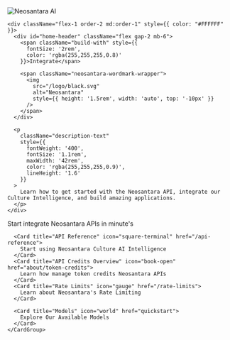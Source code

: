 <div className="relative w-full pt-12 pb-12">
  <div className="relative z-10 flex flex-col md:flex-row items-center gap-6" style={{ 
    maxWidth: '70rem', 
    margin: '0 auto', 
    padding: '0 1.25rem',
    marginBottom: '50px'
  }}>
    <div className="flex-1 flex justify-center md:justify-end order-1 md:order-2">
      <img 
        src="/logo.svg"
        alt="Neosantara AI" 
        style={{ 
          maxWidth: '100%', 
          height: 'auto', 
          maxHeight: '20rem',
          borderRadius: '12px',
          boxShadow: '0 10px 25px rgba(0,0,0,0.2)'
        }} 
      />
    </div>

    <div className="flex-1 order-2 md:order-1" style={{ color: "#FFFFFF" }}>
      <div id="home-header" className="flex gap-2 mb-6">
        <span className="build-with" style={{
          fontSize: '2rem',
          color: 'rgba(255,255,255,0.8)'
        }}>Integrate</span>
    
        <span className="neosantara-wordmark-wrapper">
          <img 
            src="/logo/black.svg" 
            alt="Neosantara" 
            style={{ height: '1.5rem', width: 'auto', top: '-10px' }}
          />
        </span>
      </div>
    
      <p
        className="description-text"
        style={{
          fontWeight: '400',
          fontSize: '1.1rem',
          maxWidth: '42rem',
          color: 'rgba(255,255,255,0.9)',
          lineHeight: '1.6'
        }}
      >
        Learn how to get started with the Neosantara API, integrate our Culture Intelligence, and build amazing applications.
      </p>
    </div>
  </div>

  <div style={{ 
    maxWidth: "900px", 
    margin: "0 auto", 
    padding: "0 20px",
    position: 'relative',
    zIndex: 10
  }}>
    <CardGroup cols={3}>
      <Card title="Quickstart" icon="rocket-launch" href="quickstart">
        Start integrate Neosantara APIs in minute's
      </Card>
      
      <Card title="API Reference" icon="square-terminal" href="/api-reference">
        Start using Neosantara Culture AI Intelligence
      </Card>
      <Card title="API Credits Overview" icon="book-open" href="about/token-credits">
        Learn how manage token credits Neosantara APIs
      </Card>
      <Card title="Rate Limits" icon="gauge" href="/rate-limits">
        Learn about Neosantara's Rate Limiting
      </Card>
      
      <Card title="Models" icon="world" href="quickstart">
        Explore Our Available Models
      </Card>
    </CardGroup>
  </div>
</div>